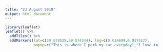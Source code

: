 ```yaml
---
title: "23 August 2018"
output: html_document
---
```

```r
library(leaflet)
leaflet() %>% 
  addTiles() %>%
  addMarkers(lat=c(50.878535,50.874244), lng=c(0.014699,0.017527), 
             popup=c("This is where I park my car everyday","I love to sit on the street chair here for lunch"))
```
